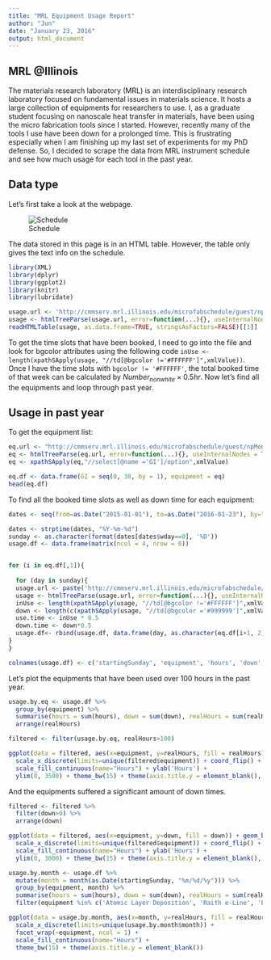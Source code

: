 ```yaml
---
title: "MRL Equipment Usage Report"
author: "Jun"
date: "January 23, 2016"
output: html_document
---
```


## MRL @Illinois

The materials research laboratory (MRL) is an interdisciplinary research laboratory focused on fundamental issues in materials science. It hosts a large collection of equipments for researchers to use. I, as a graduate student focusing on nanoscale heat transfer in materials, have been using the micro fabrication tools since I started. However, recently many of the tools I use have been down for a prolonged time. This is frustrating especially when I am finishing up my last set of experiments for my PhD defense. So, I decided to scrape the data from MRL instrument schedule and see how much usage for each tool in the past year.

## Data type

Let's first take a look at the webpage.

<div style="width:600px; height=400px">
![Schedule](schedule.tiff)
</div>

The data stored in this page is in an HTML table. However, the table only gives the text info on the schedule. 

```r
library(XML)
library(dplyr)
library(ggplot2)
library(knitr)
library(lubridate)

usage.url <- 'http://cmmserv.mrl.illinois.edu/microfabschedule/guest/npTimeSlots.asp?BW=2016-01-17&GI=0'
usage <- htmlTreeParse(usage.url, error=function(...){}, useInternalNodes = TRUE)
readHTMLTable(usage, as.data.frame=TRUE, stringsAsFactors=FALSE)[[1]]
```
To get the time slots that have been booked, I need to go into the file and look for bgcolor attributes using the following code `inUse <- length(xpathSApply(usage, "//td[@bgcolor !='#FFFFFF']",xmlValue))`. Once I have the time slots with `bgcolor != '#FFFFFF'`, the total booked time of that week can be calculated by $Number_{nonwhite} \times 0.5 hr$. Now let's find all the equipments and loop through past year.

## Usage in past year

To get the equipment list:
```r
eq.url <- "http://cmmserv.mrl.illinois.edu/microfabschedule/guest/npMonthView.asp?QM=1&QY=2016&GI=0"
eq <- htmlTreeParse(eq.url, error=function(...){}, useInternalNodes = TRUE)
eq <- xpathSApply(eq,"//select[@name ='GI']/option",xmlValue)

eq.df <- data.frame(GI = seq(0, 38, by = 1), equipment = eq)
head(eq.df)
```

To find all the booked time slots as well as down time for each equipment:
```r
dates <- seq(from=as.Date("2015-01-01"), to=as.Date("2016-01-23"), by="day")

dates <- strptime(dates, "%Y-%m-%d")
sunday <- as.character(format(dates[dates$wday==0], '%D'))
usage.df <- data.frame(matrix(ncol = 4, nrow = 0))


for (i in eq.df[,1]){
  
  for (day in sunday){
  usage.url <- paste('http://cmmserv.mrl.illinois.edu/microfabschedule/guest/npTimeSlots.asp?BW=', day, '&GI=', i, sep = '')
  usage <- htmlTreeParse(usage.url, error=function(...){}, useInternalNodes = TRUE)
  inUse <- length(xpathSApply(usage, "//td[@bgcolor !='#FFFFFF']",xmlValue))
  down <- length(c(xpathSApply(usage, "//td[@bgcolor ='#999999']",xmlValue), xpathSApply(usage, "//td[@bgcolor ='#777777']",xmlValue)))
  use.time <- inUse * 0.5
  down.time <- down*0.5
  usage.df<- rbind(usage.df, data.frame(day, as.character(eq.df[i+1, 2]), use.time, down.time, use.time-down.time))
}
}

colnames(usage.df) <- c('startingSunday', 'equipment', 'hours', 'down', 'realHours')
```

Let's plot the equipments that have been used over 100 hours in the past year.

```r
usage.by.eq <- usage.df %>%
  group_by(equipment) %>%
  summarise(hours = sum(hours), down = sum(down), realHours = sum(realHours)) %>%
  arrange(realHours)

filtered <- filter(usage.by.eq, realHours>100)

ggplot(data = filtered, aes(x=equipment, y=realHours, fill = realHours)) + geom_bar(stat = 'identity') +
  scale_x_discrete(limits=unique(filtered$equipment)) + coord_flip() +
  scale_fill_continuous(name="Hours") + ylab('Hours') +
  ylim(0, 3500) + theme_bw(15) + theme(axis.title.y = element_blank(), legend.position = c(0.8, 0.5))
```

And the equipments suffered a significant amount of down times.

```r
filtered <- filtered %>%
  filter(down>0) %>%
  arrange(down)

ggplot(data = filtered, aes(x=equipment, y=down, fill = down)) + geom_bar(stat = 'identity') +
  scale_x_discrete(limits=unique(filtered$equipment)) + coord_flip() +
  scale_fill_continuous(name="Hours") + ylab('Hours') +
  ylim(0, 3000) + theme_bw(15) + theme(axis.title.y = element_blank(), legend.position = c(0.8, 0.5))
```

```r
usage.by.month <- usage.df %>%
  mutate(month = month(as.Date(startingSunday, "%m/%d/%y"))) %>%
  group_by(equipment, month) %>%
  summarise(hours = sum(hours), down = sum(down), realHours = sum(realHours)) %>%
  filter(equipment %in% c('Atomic Layer Deposition', 'Raith e-Line', 'E-beam Evaporator 2'))

ggplot(data = usage.by.month, aes(x=month, y=realHours, fill = realHours)) + geom_bar(stat = 'identity') + 
  scale_x_discrete(limits=unique(usage.by.month$month)) +
  facet_wrap(~equipment, ncol = 1) +
  scale_fill_continuous(name="Hours") + 
  theme_bw(15) + theme(axis.title.y = element_blank())
    
    
    
    


```
